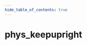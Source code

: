 ```yaml
---
hide_table_of_contents: true
---
```


<!---
!!!!!!
THIS PAGE IS AUTOGENERATED FROM GAME FGD DEFINITIONS!
DO NOT EDIT MANUALLY!
!!!!!!

In order to make edits, you can make an annotation file in /fgd_dump_overrides
-->


# phys_keepupright



<Tabs queryString="game">
    
<TabItem value="cs2" label="Counter-Strike 2">
    <CS2Page />
</TabItem>

<TabItem value="steamvr" label="SteamVR Home">
    <STEAMVRPage />
</TabItem>

<TabItem value="dota2" label="Dota 2">
    <DOTA2Page />
</TabItem>

<TabItem value="hla" label="Half-Life: Alyx">
    <HLAPage />
</TabItem>

</Tabs>
